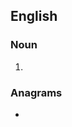 ==English==

===Noun===
{{head|en|noun form}}

# {{plural of|en|grandma}}

===Anagrams===
* {{anagrams|en|a=aadgmnrs|dragsman|grandams}}